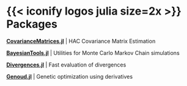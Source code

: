 # {{< iconify logos julia size=2x >}}  Packages 

**[CovarianceMatrices.jl](https://github.com/gragusa/CovarianceMatrices.jl)** | HAC Covariance Matrix Estimation

**[BayesianTools.jl](https://github.com/gragusa/BayesianTools.jl)** | Utilities for Monte Carlo Markov Chain simulations 

**[Divergences.jl](https://github.com/gragusa/Divergences.jl)** | Fast evaluation of divergences 

**[Genoud.jl](https://github.com/gargusa/Genoud.jl)** | Genetic optimization using derivatives



